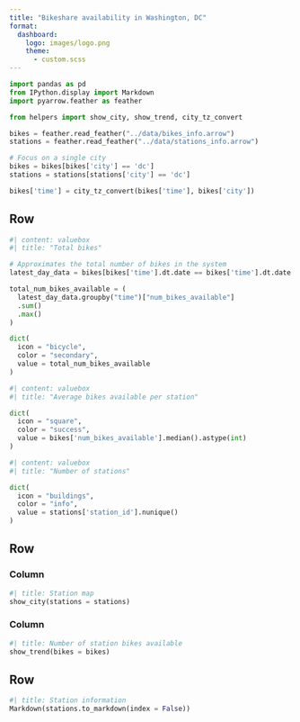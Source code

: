 ```yaml
---
title: "Bikeshare availability in Washington, DC"
format:
  dashboard:
    logo: images/logo.png
    theme:
      - custom.scss
---
```


```python
import pandas as pd
from IPython.display import Markdown
import pyarrow.feather as feather

from helpers import show_city, show_trend, city_tz_convert
```

```python
bikes = feather.read_feather("../data/bikes_info.arrow")
stations = feather.read_feather("../data/stations_info.arrow")
```

```python
# Focus on a single city
bikes = bikes[bikes['city'] == 'dc']
stations = stations[stations['city'] == 'dc']

bikes['time'] = city_tz_convert(bikes['time'], bikes['city'])
```

## Row

```python
#| content: valuebox
#| title: "Total bikes"

# Approximates the total number of bikes in the system
latest_day_data = bikes[bikes['time'].dt.date == bikes['time'].dt.date.max()]

total_num_bikes_available = (
  latest_day_data.groupby("time")["num_bikes_available"]
  .sum()
  .max()
)

dict(
  icon = "bicycle",
  color = "secondary",
  value = total_num_bikes_available
)
```

```python
#| content: valuebox
#| title: "Average bikes available per station"

dict(
  icon = "square",
  color = "success",
  value = bikes['num_bikes_available'].median().astype(int)
)
```

```python
#| content: valuebox
#| title: "Number of stations"

dict(
  icon = "buildings",
  color = "info",
  value = stations['station_id'].nunique()
)
```

## Row

### Column

```python
#| title: Station map
show_city(stations = stations)
```


### Column

```python
#| title: Number of station bikes available
show_trend(bikes = bikes)
```

## Row {height=30%}

```python
#| title: Station information
Markdown(stations.to_markdown(index = False))
```
